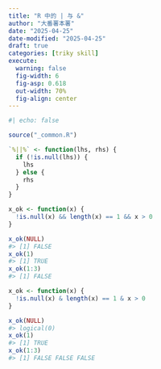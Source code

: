 ```yaml
---
title: "R 中的 | 与 &"
author: "大番薯本薯"
date: "2025-04-25"
date-modified: "2025-04-25"
draft: true
categories: [triky skill]
execute:
  warning: false
  fig-width: 6
  fig-asp: 0.618
  out-width: 70%
  fig-align: center
---
```


```r
#| echo: false

source("_common.R")
```

```r
`%||%` <- function(lhs, rhs) {
  if (!is.null(lhs)) {
    lhs
  } else {
    rhs
  }
}
```


```r
x_ok <- function(x) {
  !is.null(x) && length(x) == 1 && x > 0
}

x_ok(NULL)
#> [1] FALSE
x_ok(1)
#> [1] TRUE
x_ok(1:3)
#> [1] FALSE

x_ok <- function(x) {
  !is.null(x) & length(x) == 1 & x > 0
}

x_ok(NULL)
#> logical(0)
x_ok(1)
#> [1] TRUE
x_ok(1:3)
#> [1] FALSE FALSE FALSE

```


